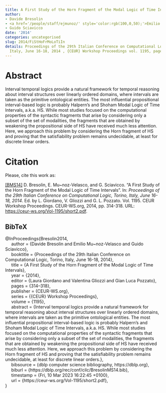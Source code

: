```yaml
---
title: A First Study of the Horn Fragment of the Modal Logic of Time Intervals
author:
- Davide Bresolin
- <a href='/people/staff/ejmunoz/' style='color:rgb(100,0,50);'>Emilio Muñoz Velasco</a>
- Guido Sciavicco
date: '2014'
categories: uncategorised
slug: 2014/FiStHoFrMoLoTiIn
details: Proceedings of the 29th Italian Conference on Computational Logic, Torino,
  Italy, June 16-18, 2014 , {CEUR} Workshop Proceedings vol. 1195, pages 314--318.
---
```




# Abstract


Interval temporal logics provide a natural framework for temporal reasoning about interval structures over linearly ordered domains, where intervals are taken as the primitive ontological entities. The most influential propositional interval-based logic is probably Halpern’s and Shoham Modal Logic of Time Intervals, a.k.a. HS. While most studies focused on the computational properties of the syntactic fragments that arise by considering only a subset of the set of modalities, the fragments that are obtained by weakening the propositional side of HS have received much less attention. Here, we approach this problem by considering the Horn fragment of HS and proving that the satisfiability problem remains undecidable, at least for discrete linear orders.








# Citation
Please, cite this work as:


<a name=bib-Bresolin2014></a>[[BMS14]](#cite-Bresolin2014) D. Bresolin, E. Mu~noz-Velasco, and G. Sciavicco. “A First Study of the Horn Fragment of the Modal Logic of Time Intervals”. In: _Proceedings of the 29th Italian Conference on Computational Logic, Torino, Italy, June 16-18, 2014_. Ed. by L. Giordano, V. Gliozzi and G. L. Pozzato. Vol. 1195. CEUR Workshop Proceedings. CEUR-WS.org, 2014, pp. 314-318. URL: [https://ceur-ws.org/Vol-1195/short2.pdf](https://ceur-ws.org/Vol-1195/short2.pdf).

::: {.callout-note appearance="minimal" collapse=true}

## BibTeX

@InProceedings{Bresolin2014,<br>&nbsp;&nbsp;&nbsp;&nbsp;  author = {Davide Bresolin and Emilio Mu~noz-Velasco and Guido Sciavicco},<br>&nbsp;&nbsp;&nbsp;&nbsp;  booktitle = {Proceedings of the 29th Italian Conference on Computational Logic, Torino, Italy, June 16-18, 2014},<br>&nbsp;&nbsp;&nbsp;&nbsp;  title = {A First Study of the Horn Fragment of the Modal Logic of Time Intervals},<br>&nbsp;&nbsp;&nbsp;&nbsp;  year = {2014},<br>&nbsp;&nbsp;&nbsp;&nbsp;  editor = {Laura Giordano and Valentina Gliozzi and Gian Luca Pozzato},<br>&nbsp;&nbsp;&nbsp;&nbsp;  pages = {314--318},<br>&nbsp;&nbsp;&nbsp;&nbsp;  publisher = {CEUR-WS.org},<br>&nbsp;&nbsp;&nbsp;&nbsp;  series = {{CEUR} Workshop Proceedings},<br>&nbsp;&nbsp;&nbsp;&nbsp;  volume = {1195},<br>&nbsp;&nbsp;&nbsp;&nbsp;  abstract = {Interval temporal logics provide a natural framework for temporal reasoning about interval structures over linearly ordered domains, where intervals are taken as the primitive ontological entities. The most influential propositional interval-based logic is probably Halpern’s and Shoham Modal Logic of Time Intervals, a.k.a. HS. While most studies focused on the computational properties of the syntactic fragments that arise by considering only a subset of the set of modalities, the fragments that are obtained by weakening the propositional side of HS have received much less attention. Here, we approach this problem by considering the Horn fragment of HS and proving that the satisfiability problem remains undecidable, at least for discrete linear orders.},<br>&nbsp;&nbsp;&nbsp;&nbsp;  bibsource = {dblp computer science bibliography, https://dblp.org},<br>&nbsp;&nbsp;&nbsp;&nbsp;  biburl = {https://dblp.org/rec/conf/cilc/BresolinMS14.bib},<br>&nbsp;&nbsp;&nbsp;&nbsp;  timestamp = {Fri, 10 Mar 2023 16:22:45 +0100},<br>&nbsp;&nbsp;&nbsp;&nbsp;  url = {https://ceur-ws.org/Vol-1195/short2.pdf},<br>}

:::








